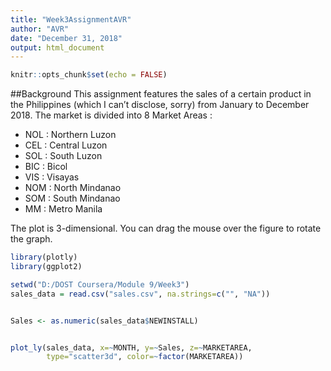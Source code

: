 ---
title: "Week3AssignmentAVR"
author: "AVR"
date: "December 31, 2018"
output: html_document
---

```{r setup, include=FALSE}
knitr::opts_chunk$set(echo = FALSE)
```
##Background
This assignment features the sales of a certain product in the Philippines
(which I can't disclose, sorry) from January to December 2018.  The market is divided
into 8 Market Areas :

- NOL : Northern Luzon
- CEL : Central Luzon
- SOL : South Luzon
- BIC : Bicol
- VIS : Visayas
- NOM : North Mindanao
- SOM : South Mindanao
- MM  : Metro Manila

The plot is 3-dimensional. You can drag the mouse over the figure to rotate the graph.


```{r echo=FALSE, warning=FALSE, message=FALSE }


library(plotly)
library(ggplot2)

setwd("D:/DOST Coursera/Module 9/Week3")
sales_data = read.csv("sales.csv", na.strings=c("", "NA"))


Sales <- as.numeric(sales_data$NEWINSTALL)


plot_ly(sales_data, x=~MONTH, y=~Sales, z=~MARKETAREA, 
        type="scatter3d", color=~factor(MARKETAREA))
```
